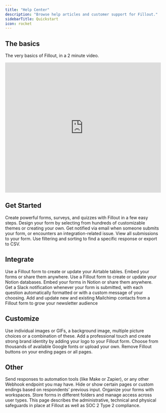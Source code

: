 ---
title: "Help Center"
description: "Browse help articles and customer support for Fillout."
sidebarTitle: Quickstart
icon: rocket
---

## The basics

The very basics of Fillout, in a 2 minute video.

<Frame>
<iframe width="100%" height="420" src="https://www.youtube.com/embed/w3lTZ4M1UPo" title="How to create engaging forms and surveys with free templates - Fillout" frameborder="0" allow="accelerometer; autoplay; clipboard-write; encrypted-media; gyroscope; picture-in-picture; web-share" referrerpolicy="strict-origin-when-cross-origin" allowfullscreen></iframe>
</Frame>

## Get Started

<CardGroup>
  <Card title="Make a Form" href="/help/make-a-form" icon="page" iconType="regular" color="#FFC738">
    Create powerful forms, surveys, and quizzes with Fillout in a few easy steps.
  </Card>
    <Card title="Themes" href="/help/themes" icon="palette" iconType="regular" color="#FFC738">
    Design your form by selecting from hundreds of customizable themes or creating your own.
  </Card>
  <Card title="Enable Email Notifications" href="/help/email-notifications" icon="envelope-open-text" iconType="regular" color="#FFC738" >
    Get notified via email when someone submits your form, or encounters an integration-related issue.
  </Card>
  <Card title="View Responses" href="/help/view-responses" icon="chart-tree-map" iconType="regular" color="#FFC738" >
  View all submissions to your form. Use filtering and sorting to find a specific response or export to CSV.
  </Card>
</CardGroup>

## Integrate

<CardGroup>
  <Card title="How to Create an Airtable Form" href="/help/airtable" icon="file-spreadsheet"  iconType="regular" color="#FFC738">
    Use a Fillout form to create or update your Airtable tables. Embed your forms or share them anywhere.
  </Card>
  <Card title="How to Create a Notion Form" href="/help/notion" icon="book"  iconType="regular" color="#FFC738">
    Use a Fillout form to create or update your Notion databases. Embed your forms in Notion or share them anywhere.
  </Card>
  <Card title="How to Connect Your Form to Slack" href="/help/slack" icon="slack"  iconType="regular" color="#FFC738">
    Get a Slack notification whenever your form is submitted, with each question automatically formatted or with a custom message of your choosing.
  </Card>
  <Card title="How to Connect Your Form to Mailchimp" href="/help/mailchimp" icon="mailchimp"  iconType="regular" color="#FFC738">
    Add and update new and existing Mailchimp contacts from a Fillout form to grow your newsletter audience
  </Card>
</CardGroup>

## Customize

<CardGroup>
    <Card title="Add Images or GIFs"  href="/help/image-gif" icon="image" iconType="regular" color="#FFC738">
    Use individual images or GIFs, a background image, multiple picture choices or a combination of these.
  </Card>
  <Card title="Add a Logo" icon="airbnb" href="/help/logo" iconType="regular" color="#FFC738">
    Add a professional touch and create strong brand identity by adding your logo to your Fillout form.
  </Card>
    <Card title="Change Fonts"  href="/help/form-fonts" icon="font-case" iconType="regular" color="#FFC738">
    Choose from thousands of available Google fonts or upload your own.
  </Card>
  <Card title="Remove Fillout branding" href="/help/remove-fillout-branding" icon="delete-right" iconType="regular" color="#FFC738">
    Remove Fillout buttons on your ending pages or all pages.
  </Card>
</CardGroup>

## Other

<CardGroup>
  <Card title="Send form submissions to a webhook" href="/help/webhook" icon="bolt" iconType="regular" color="#FFC738">
    Send responses to automation tools (like Make or Zapier), or any other Webhook endpoint you may have.
  </Card>
  <Card title="Page logic" href="/help/page-logic" icon="diagram-project" iconType="regular" color="#FFC738">
    Hide or show certain pages or custom endings based on respondents' previous input.
  </Card>
  <Card title="Workspaces" href="/help/workspaces" icon="folder" iconType="regular" color="#FFC738">
  Organize your forms with workspaces. Store forms in different folders and manage access across user types.
  </Card>
  <Card title="Security at Fillout" href="/help/security" icon="shield-halved" iconType="regular" color="#FFC738">
    This page describes the administrative, technical and physical safeguards in place at Fillout as well as SOC 2 Type 2 compliance.
  </Card>
</CardGroup>
